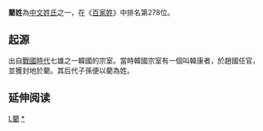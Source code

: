 {{expand|time=2018-09-15T01:47:38+00:00}}
{{姓氏
|姓氏=蔺
|繁體=藺
|簡體=蔺
|拼音=Lìn
|中国大陆=Lin
|台湾=ㄌㄧㄣˋ
|香港=Lun
|澳门=Lon
|新加坡=
|马来西亚=
|越南=Lận
|韩国=
|反切=
|同音字=
|堂号=
|郡望=[[中山郡|中山郡]]
}}

'''藺姓'''為[[中文姓氏|中文姓氏]]之一，在《[[百家姓|百家姓]]》中排名第278位。

==起源==
出自[[戰國時代|戰國時代]]七雄之一韓國的宗室。當時韓國宗室有一個叫韓康者，於趙國任官，並獲封地於藺。其后代子孫便以藺為姓。

== 延伸阅读 ==
{{Wikisource further reading}}
[[Category:漢姓|L藺]]
[[Category:藺姓|*]]